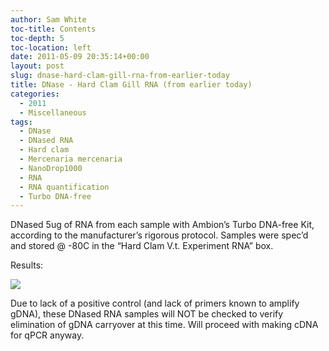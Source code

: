 ```yaml
---
author: Sam White
toc-title: Contents
toc-depth: 5
toc-location: left
date: 2011-05-09 20:35:14+00:00
layout: post
slug: dnase-hard-clam-gill-rna-from-earlier-today
title: DNase - Hard Clam Gill RNA (from earlier today)
categories:
  - 2011
  - Miscellaneous
tags:
  - DNase
  - DNased RNA
  - Hard clam
  - Mercenaria mercenaria
  - NanoDrop1000
  - RNA
  - RNA quantification
  - Turbo DNA-free
---
```


DNased 5ug of RNA from each sample with Ambion's Turbo DNA-free Kit, according to the manufacturer's rigorous protocol. Samples were spec'd and stored @ -80C in the "Hard Clam V.t. Experiment RNA" box.

Results:

![](https://eagle.fish.washington.edu/Arabidopsis/RNA%20Spec%20Readings/20110511%20DNased%20Hard%20Clam%20Gill%20RNA%20ODs.jpg)

Due to lack of a positive control (and lack of primers known to amplify gDNA), these DNased RNA samples will NOT be checked to verify elimination of gDNA carryover at this time. Will proceed with making cDNA for qPCR anyway.
